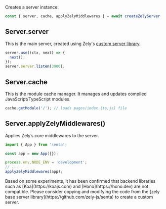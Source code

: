 Creates a server instance.

```ts
const { server, cache, applyZelyMiddlewares } = await createZelyServer({});
```

## Server.server

This is the main server, created using Zely's [custom server library](/apis/senta).

```ts
server.use((ctx, next) => {
  next();
});
server.server.listen(3000);
```

## Server.cache

This is the module cache manager. It manages and updates compiled JavaScript/TypeScript modules.

```ts
cache.getModule('/'); // loads pages/index.{ts,js} file
```

## Server.applyZelyMiddlewares()

Applies Zely’s core middlewares to the server.

```ts
import { App } from 'senta';

const app = new App({});

process.env.NODE_ENV = 'development';
// ...
applyZelyMiddlewares(app);
```

<Box type="warning">
  Based on some experiments, it has been confirmed that backend libraries such as
  [Koa](https://koajs.com) and [Hono](https://hono.dev) are not compatible. Please
  consider copying and modifying the code from the [zely base server
  library](https://github.com/zely-js/senta) to create a custom server.
</Box>
